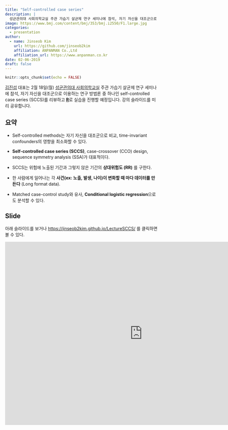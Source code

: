 ```yaml
---
title: "Self-controlled case series"
description: |
  성균관의대 사회의학교실 주관 가습기 살균제 연구 세미나에 참석, 자기 자신을 대조군으로 이용하는 연구 방법론 중 하나인 self-controlled case series (SCCS)를 리뷰하고 R로 실습을 진행할 예정입니다. 강의 슬라이드를 미리 공유합니다. 
image: https://www.bmj.com/content/bmj/353/bmj.i2550/F1.large.jpg
categories:
  - presentation
author:
  - name: Jinseob Kim
    url: https://github.com/jinseob2kim
    affiliation: ANPANMAN Co.,Ltd
    affiliation_url: https://www.anpanman.co.kr
date: 02-06-2019
draft: false
---
```


```r
knitr::opts_chunk$set(echo = FALSE)
```


[김진섭](https://github.com/jinseob2kim) 대표는 2월 18일(월) [성균관의대 사회의학교실](http://biomed.skku.edu/hkcheong) 주관 가습기 살균제 연구 세미나에 참석, 자기 자신을 대조군으로 이용하는 연구 방법론 중 하나인 self-controlled case series (SCCS)를 리뷰하고 **[R](https://www.r-project.org/)**로 실습을 진행할 예정입니다. 강의 슬라이드를 미리 공유합니다.


## 요약


* Self-controlled methods는 자기 자신을 대조군으로 비교, time-invariant confounders의 영향을 최소화할 수 있다. 

* **Self-controlled case series (SCCS)**, case-crossover (CCO) design, sequence symmetry analysis (SSA)가 대표적이다.

* SCCS는 위험에 노출된 기간과 그렇지 않은 기간의 **상대위험도 (RR)** 를 구한다. 

* 한 사람에게 일어나는 각 **사건(ex: 노출, 발생, 나이)이 변화할 때 마다 데이터를 만든다** (Long format data).

* Matched case-control study와 유사, **Conditional logistic regression**으로도 분석할 수 있다.


## Slide

아래 슬라이드를 보거나 [https://jinseob2kim.github.io/LectureSCCS/](https://jinseob2kim.github.io/LectureSCCS/) 를 클릭하면 볼 수 있다.

<iframe src="https://jinseob2kim.github.io/LectureSCCS/" width="900" height="600" style="border: none;"></iframe>


